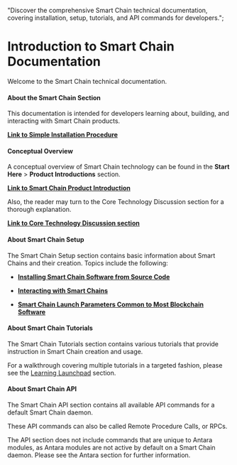   "Discover the comprehensive Smart Chain technical documentation, covering installation, setup, tutorials, and API commands for developers.";

# Introduction to Smart Chain Documentation

Welcome to the Smart Chain technical documentation.

#### About the Smart Chain Section

This documentation is intended for developers learning about, building, and interacting with Smart Chain products.

[<b>Link to Simple Installation Procedure</b>](/start-here/about-komodo-platform/simple-installations/#simple-installations)

#### Conceptual Overview

A conceptual overview of Smart Chain technology can be found in the <b>Start Here</b> > <b>Product Introductions</b> section.

[<b>Link to Smart Chain Product Introduction</b>](/start-here/about-komodo-platform/product-introductions/#antara-smart-chains)

Also, the reader may turn to the Core Technology Discussion section for a thorough explanation.

[<b>Link to Core Technology Discussion section</b>](/start-here/core-technology-discussions/)

#### About Smart Chain Setup

The Smart Chain Setup section contains basic information about Smart Chains and their creation. Topics include the following:

*   [<b>Installing Smart Chain Software from Source Code</b>](/smart-chains/setup/installing-from-source/#installing-smart-chain-software-from-source-code)

*   [<b>Interacting with Smart Chains</b>](/smart-chains/setup/interacting-with-smart-chains/)

*   [<b>Smart Chain Launch Parameters Common to Most Blockchain Software</b>](/smart-chains/setup/common-runtime-parameters/)

#### About Smart Chain Tutorials

The Smart Chain Tutorials section contains various tutorials that provide instruction in Smart Chain creation and usage.

For a walkthrough covering multiple tutorials in a targeted fashion, please see the [Learning Launchpad](/start-here/learning-launchpad/) section.

#### About Smart Chain API

The Smart Chain API section contains all available API commands for a default Smart Chain daemon.

These API commands can also be called Remote Procedure Calls, or RPCs.

The API section does not include commands that are unique to Antara modules, as Antara modules are not active by default on a Smart Chain daemon. Please see the Antara section for further information.
